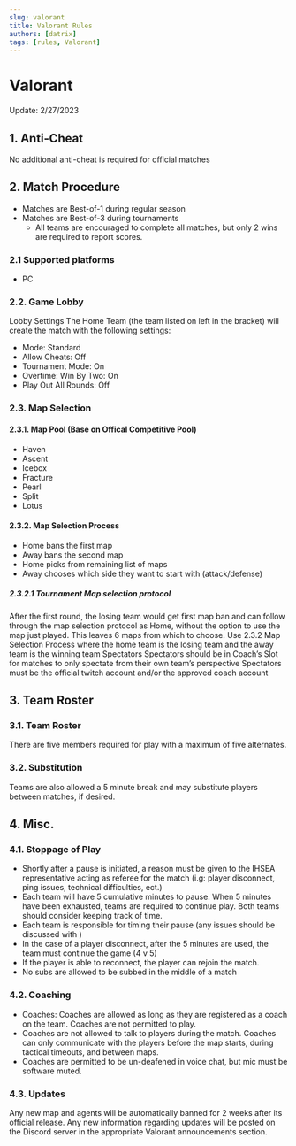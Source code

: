 ```yaml
---
slug: valorant
title: Valorant Rules
authors: [datrix]
tags: [rules, Valorant]
---
```


# Valorant
Update: 2/27/2023
## 1. Anti-Cheat
No additional anti-cheat is required for official matches
## 2. Match Procedure
- Matches are Best-of-1 during regular season
- Matches are Best-of-3 during tournaments
    - All teams are encouraged to complete all matches, but only 2 wins are required to report scores.	
### 2.1 Supported platforms
- PC
### 2.2. Game Lobby
Lobby Settings
The Home Team (the team listed on left in the bracket) will create the match with the following settings:
- Mode: Standard
- Allow Cheats: Off
- Tournament Mode: On
- Overtime: Win By Two: On
- Play Out All Rounds: Off
### 2.3. Map Selection
#### 2.3.1. Map Pool (Base on Offical Competitive Pool)
- Haven
- Ascent
- Icebox
- Fracture
- Pearl
- Split
- Lotus
#### 2.3.2. Map Selection Process
- Home bans the first map
- Away bans the second map 
- Home picks from remaining list of maps
- Away chooses which side they want to start with (attack/defense)
##### 2.3.2.1 Tournament Map selection protocol
After the first round, the losing team would get first map ban and can follow through the map selection protocol as Home, without the option to use the map just played. This leaves 6 maps from which to choose. Use 2.3.2 Map Selection Process where the home team is the losing team and the away team is the winning team
Spectators
Spectators should be in Coach’s Slot for matches to only spectate from their own team’s perspective
Spectators must be  the official twitch account and/or the approved coach account
## 3. Team Roster
### 3.1. Team Roster
There are five members required for play with a maximum of five alternates.
### 3.2. Substitution
Teams are also allowed a 5 minute break and may substitute players between matches, if desired.
## 4. Misc.
### 4.1. Stoppage of Play
- Shortly after a pause is initiated, a reason must be given to the IHSEA representative acting as referee for the match (i.g: player disconnect, ping issues, technical difficulties, ect.)
- Each team will have 5 cumulative minutes to pause. When 5 minutes have been exhausted, teams are required to continue play. Both teams should consider keeping track of time.
- Each team is responsible for timing their pause (any issues should be discussed with ) 
- In the case of a player disconnect, after the 5 minutes are used, the team must continue the game (4 v 5)
- If the player is able to reconnect, the player can rejoin the match.
- No subs are allowed to be subbed in the middle of a match
### 4.2. Coaching
- Coaches: Coaches are allowed as long as they are registered as a coach on the team. Coaches are not permitted to play.
- Coaches are not allowed to talk to players during the match. Coaches can only communicate with the players before the map starts, during tactical timeouts, and between maps.
- Coaches are permitted to be un-deafened in voice chat, but mic must be software muted.
### 4.3. Updates
Any new map and agents will be automatically banned for 2 weeks after its official release. Any new information regarding updates will be posted on the Discord server in the appropriate Valorant announcements section. 